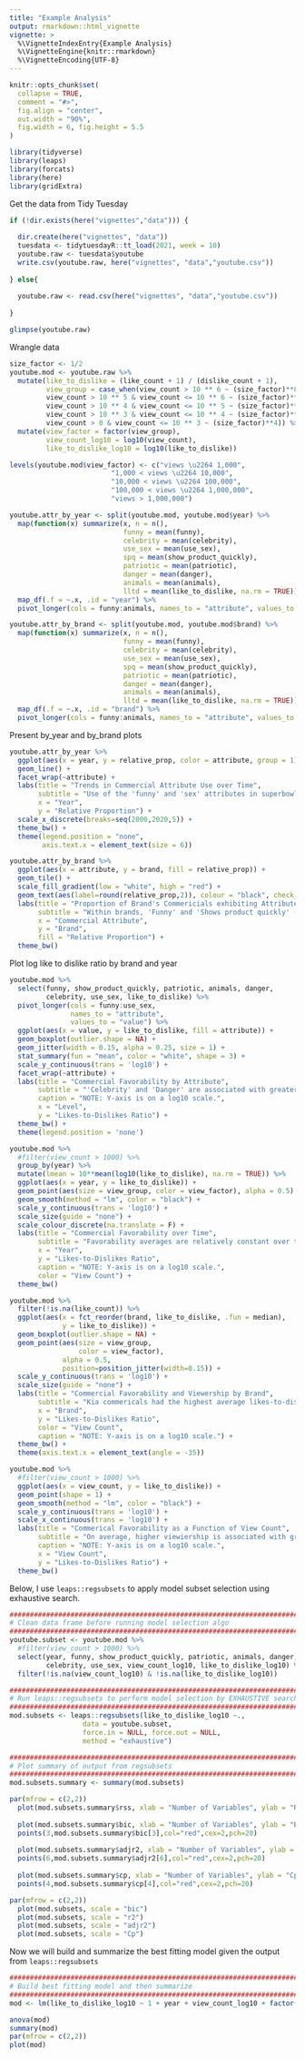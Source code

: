 ```yaml
---
title: "Example Analysis"
output: rmarkdown::html_vignette
vignette: >
  %\VignetteIndexEntry{Example Analysis}
  %\VignetteEngine{knitr::rmarkdown}
  %\VignetteEncoding{UTF-8}
---
```


```r
knitr::opts_chunk$set(
  collapse = TRUE,
  comment = "#>",
  fig.align = "center", 
  out.width = "90%",
  fig.width = 6, fig.height = 5.5
)
```

```r
library(tidyverse)
library(leaps)
library(forcats)
library(here)
library(gridExtra)
```

Get the data from Tidy Tuesday
```r
if (!dir.exists(here("vignettes","data"))) {
  
  dir.create(here("vignettes", "data"))
  tuesdata <- tidytuesdayR::tt_load(2021, week = 10)
  youtube.raw <- tuesdata$youtube
  write.csv(youtube.raw, here("vignettes", "data","youtube.csv"))
  
} else{
  
  youtube.raw <- read.csv(here("vignettes", "data","youtube.csv"))
  
}

glimpse(youtube.raw)
```

Wrangle data
```r
size_factor <- 1/2
youtube.mod <- youtube.raw %>%
  mutate(like_to_dislike = (like_count + 1) / (dislike_count + 1),
         view_group = case_when(view_count > 10 ** 6 ~ (size_factor)**0,
         view_count > 10 ** 5 & view_count <= 10 ** 6 ~ (size_factor)**1,
         view_count > 10 ** 4 & view_count <= 10 ** 5 ~ (size_factor)**2,
         view_count > 10 ** 3 & view_count <= 10 ** 4 ~ (size_factor)**3,
         view_count > 0 & view_count <= 10 ** 3 ~ (size_factor)**4)) %>%
  mutate(view_factor = factor(view_group),
         view_count_log10 = log10(view_count),
         like_to_dislike_log10 = log10(like_to_dislike))

levels(youtube.mod$view_factor) <- c("views \u2264 1,000",
                         "1,000 < views \u2264 10,000",
                         "10,000 < views \u2264 100,000",
                         "100,000 < views \u2264 1,000,000",
                         "views > 1,000,000")

youtube.attr_by_year <- split(youtube.mod, youtube.mod$year) %>%
  map(function(x) summarize(x, n = n(),
                            funny = mean(funny),
                            celebrity = mean(celebrity),
                            use_sex = mean(use_sex),
                            spq = mean(show_product_quickly),
                            patriotic = mean(patriotic),
                            danger = mean(danger),
                            animals = mean(animals),
                            lltd = mean(like_to_dislike, na.rm = TRUE))) %>%
  map_df(.f = ~.x, .id = "year") %>%
  pivot_longer(cols = funny:animals, names_to = "attribute", values_to = "relative_prop")

youtube.attr_by_brand <- split(youtube.mod, youtube.mod$brand) %>%
  map(function(x) summarize(x, n = n(),
                            funny = mean(funny),
                            celebrity = mean(celebrity),
                            use_sex = mean(use_sex),
                            spq = mean(show_product_quickly),
                            patriotic = mean(patriotic),
                            danger = mean(danger),
                            animals = mean(animals),
                            lltd = mean(like_to_dislike, na.rm = TRUE))) %>%
  map_df(.f = ~.x, .id = "brand") %>%
  pivot_longer(cols = funny:animals, names_to = "attribute", values_to = "relative_prop")
```

Present by_year and by_brand plots
```r
youtube.attr_by_year %>%
  ggplot(aes(x = year, y = relative_prop, color = attribute, group = 1)) +
  geom_line() +
  facet_wrap(~attribute) +
  labs(title = "Trends in Commercial Attribute Use over Time",
       subtitle = "Use of the 'funny' and 'sex' attributes in superbowl commercials is decreasing \n over time, while the use 'celebrity' and 'patriotic' is rising.",
       x = "Year",
       y = "Relative Proportion") +
  scale_x_discrete(breaks=seq(2000,2020,5)) +
  theme_bw() +
  theme(legend.position = "none",
        axis.text.x = element_text(size = 6))

youtube.attr_by_brand %>%
  ggplot(aes(x = attribute, y = brand, fill = relative_prop)) +
  geom_tile() +
  scale_fill_gradient(low = "white", high = "red") +
  geom_text(aes(label=round(relative_prop,2)), colour = "black", check_overlap = TRUE) +
  labs(title = "Proportion of Brand's Commericials exhibiting Attribute",
       subtitle = "Within brands, 'Funny' and 'Shows product quickly' (spq) are among the most \n common commercial attributes.",
       x = "Commercial Attribute",
       y = "Brand",
       fill = "Relative Proportion") +
  theme_bw()
```

Plot log like to dislike ratio by brand and year

```r
youtube.mod %>%
  select(funny, show_product_quickly, patriotic, animals, danger, 
         celebrity, use_sex, like_to_dislike) %>%
  pivot_longer(cols = funny:use_sex,
               names_to = "attribute",
               values_to = "value") %>%
  ggplot(aes(x = value, y = like_to_dislike, fill = attribute)) +
  geom_boxplot(outlier.shape = NA) +
  geom_jitter(width = 0.15, alpha = 0.25, size = 1) +
  stat_summary(fun = "mean", color = "white", shape = 3) +
  scale_y_continuous(trans = 'log10') +
  facet_wrap(~attribute) +
  labs(title = "Commercial Favorability by Attribute",
       subtitle = "'Celebrity' and 'Danger' are associated with greater mean commericial favorability.",
       caption = "NOTE: Y-axis is on a log10 scale.",
       x = "Level",
       y = "Likes-to-Dislikes Ratio") +
  theme_bw() +
  theme(legend.position = 'none')

```

```r
youtube.mod %>%
  #filter(view_count > 1000) %>%
  group_by(year) %>%
  mutate(lmean = 10**mean(log10(like_to_dislike), na.rm = TRUE)) %>%
  ggplot(aes(x = year, y = like_to_dislike)) +
  geom_point(aes(size = view_group, color = view_factor), alpha = 0.5) +
  geom_smooth(method = "lm", color = "black") +
  scale_y_continuous(trans = 'log10') +
  scale_size(guide = "none") +
  scale_colour_discrete(na.translate = F) +
  labs(title = "Commercial Favorability over Time",
       subtitle = "Favorability averages are relatively constant over time.",
       x = "Year",
       y = "Likes-to-Dislikes Ratio",
       caption = "NOTE: Y-axis is on a log10 scale.",
       color = "View Count") +
  theme_bw()

youtube.mod %>%
  filter(!is.na(like_count)) %>%
  ggplot(aes(x = fct_reorder(brand, like_to_dislike, .fun = median), 
             y = like_to_dislike)) +
  geom_boxplot(outlier.shape = NA) +
  geom_point(aes(size = view_group,
                 color = view_factor),
             alpha = 0.5,
             position=position_jitter(width=0.15)) +
  scale_y_continuous(trans = 'log10') +
  scale_size(guide = "none") +
  labs(title = "Commercial Favorability and Viewership by Brand", 
       subtitle = "Kia commericals had the highest average likes-to-dislikes ratio. \n Doritos had the most commericals with > 1 million views.",
       x = "Brand",
       y = "Likes-to-Dislikes Ratio",
       color = "View Count",
       caption = "NOTE: Y-axis is on a log10 scale.") +
  theme_bw() +
  theme(axis.text.x = element_text(angle = -35))

```

```r
youtube.mod %>%
  #filter(view_count > 1000) %>%
  ggplot(aes(x = view_count, y = like_to_dislike)) +
  geom_point(shape = 1) +
  geom_smooth(method = "lm", color = "black") +
  scale_y_continuous(trans = 'log10') +
  scale_x_continuous(trans = 'log10') +
  labs(title = "Commerical Favorability as a Function of View Count",
       subtitle = "On average, higher viewiership is associated with greater favorability.",
       caption = "NOTE: Y-axis is on a log10 scale.",
       x = "View Count",
       y = "Likes-to-Dislikes Ratio") +
  theme_bw()
``` 

Below, I use `leaps::regsubsets` to apply model subset selection using exhaustive search.
```r
################################################################################
# Clean data frame before running model selection algo
################################################################################
youtube.subset <- youtube.mod %>%
  #filter(view_count > 1000) %>%
  select(year, funny, show_product_quickly, patriotic, animals, danger, 
         celebrity, use_sex, view_count_log10, like_to_dislike_log10) %>%
  filter(!is.na(view_count_log10) & !is.na(like_to_dislike_log10))

################################################################################
# Run leaps::regsubsets to perform model selection by EXHAUSTIVE search 
################################################################################
mod.subsets <- leaps::regsubsets(like_to_dislike_log10 ~., 
                  data = youtube.subset, 
                  force.in = NULL, force.out = NULL,
                  method = "exhaustive")

################################################################################
# Plot summary of output from regsubsets
################################################################################
mod.subsets.summary <- summary(mod.subsets)

par(mfrow = c(2,2))
  plot(mod.subsets.summary$rss, xlab = "Number of Variables", ylab = "RSS", type = 'l')
  
  plot(mod.subsets.summary$bic, xlab = "Number of Variables", ylab = "BIC", type = 'l')
  points(3,mod.subsets.summary$bic[3],col="red",cex=2,pch=20)
  
  plot(mod.subsets.summary$adjr2, xlab = "Number of Variables", ylab = "Adjusted RSq", type = 'l')
  points(6,mod.subsets.summary$adjr2[6],col="red",cex=2,pch=20)
  
  plot(mod.subsets.summary$cp, xlab = "Number of Variables", ylab = "Cp", type = 'l')
  points(4,mod.subsets.summary$cp[4],col="red",cex=2,pch=20)
```

```r
par(mfrow = c(2,2))
  plot(mod.subsets, scale = "bic")
  plot(mod.subsets, scale = "r2")
  plot(mod.subsets, scale = "adjr2")
  plot(mod.subsets, scale = "Cp")
```

Now we will build and summarize the best fitting model given the output from `leaps::regsubsets`
```r
################################################################################
# Build best fitting model and then summarize
################################################################################
mod <- lm(like_to_dislike_log10 ~ 1 + year + view_count_log10 + factor(patriotic) + factor(animals) + factor(danger) + factor(celebrity), data = youtube.subset)

anova(mod)
summary(mod)
par(mfrow = c(2,2))
plot(mod)
```


